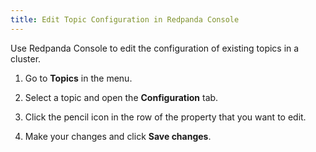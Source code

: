 ```yaml
---
title: Edit Topic Configuration in Redpanda Console
---
```


<head>
    <meta name="title" content="Edit Topic Configuration in Redpanda Console | Redpanda Docs"/>
    <meta name="description" content="Use Redpanda Console to edit the configuration of existing topics in a cluster."/>
    <link rel="canonical" href="https://docs.redpanda.com/docs/manage/console/edit-topic-configuration/" />
</head>

Use Redpanda Console to edit the configuration of existing topics in a cluster.

1. Go to **Topics** in the menu.

1. Select a topic and open the **Configuration** tab.

1. Click the pencil icon in the row of the property that you want to edit.

1. Make your changes and click **Save changes**.
